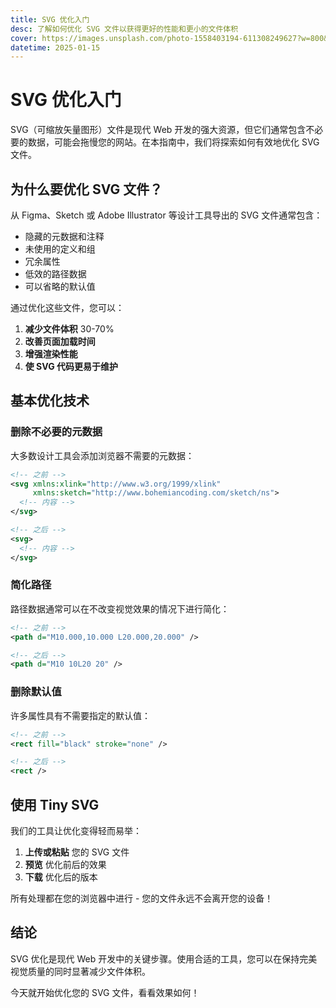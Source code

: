 ```yaml
---
title: SVG 优化入门
desc: 了解如何优化 SVG 文件以获得更好的性能和更小的文件体积
cover: https://images.unsplash.com/photo-1558403194-611308249627?w=800&h=400&fit=crop
datetime: 2025-01-15
---
```


# SVG 优化入门

SVG（可缩放矢量图形）文件是现代 Web 开发的强大资源，但它们通常包含不必要的数据，可能会拖慢您的网站。在本指南中，我们将探索如何有效地优化 SVG 文件。

## 为什么要优化 SVG 文件？

从 Figma、Sketch 或 Adobe Illustrator 等设计工具导出的 SVG 文件通常包含：

- 隐藏的元数据和注释
- 未使用的定义和组
- 冗余属性
- 低效的路径数据
- 可以省略的默认值

通过优化这些文件，您可以：

1. **减少文件体积** 30-70%
2. **改善页面加载时间**
3. **增强渲染性能**
4. **使 SVG 代码更易于维护**

## 基本优化技术

### 删除不必要的元数据

大多数设计工具会添加浏览器不需要的元数据：

```xml
<!-- 之前 -->
<svg xmlns:xlink="http://www.w3.org/1999/xlink"
     xmlns:sketch="http://www.bohemiancoding.com/sketch/ns">
  <!-- 内容 -->
</svg>

<!-- 之后 -->
<svg>
  <!-- 内容 -->
</svg>
```

### 简化路径

路径数据通常可以在不改变视觉效果的情况下进行简化：

```xml
<!-- 之前 -->
<path d="M10.000,10.000 L20.000,20.000" />

<!-- 之后 -->
<path d="M10 10L20 20" />
```

### 删除默认值

许多属性具有不需要指定的默认值：

```xml
<!-- 之前 -->
<rect fill="black" stroke="none" />

<!-- 之后 -->
<rect />
```

## 使用 Tiny SVG

我们的工具让优化变得轻而易举：

1. **上传或粘贴** 您的 SVG 文件
2. **预览** 优化前后的效果
3. **下载** 优化后的版本

所有处理都在您的浏览器中进行 - 您的文件永远不会离开您的设备！

## 结论

SVG 优化是现代 Web 开发中的关键步骤。使用合适的工具，您可以在保持完美视觉质量的同时显著减少文件体积。

今天就开始优化您的 SVG 文件，看看效果如何！
